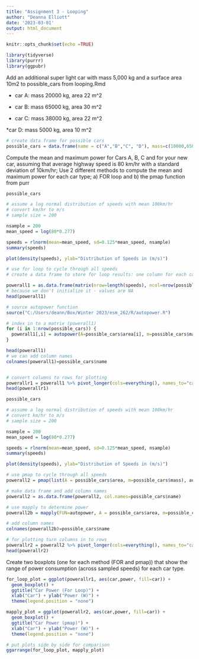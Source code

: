 ```yaml
---
title: "Assignment 3 - Looping"
author: "Deanna Elliott"
date: '2023-03-01'
output: html_document
---
```


```r
knitr::opts_chunk$set(echo =TRUE)

library(tidyverse)
library(purrr)
library(ggpubr)
```

Add an additional super light car with mass 5,000 kg and a surface area 10m2 to possible_cars from looping.Rmd

* car A:  mass 20000 kg, area 22 m^2

* car B: mass 65000 kg, area 30 m^2

* car C: mass 38000 kg, area 22 m^2

*car D: mass 5000 kg, area 10 m^2

```r

# create data frame for possible cars
possible_cars = data.frame(name = c("A","B","C", "D"), mass=c(10000,65000,38000,5000), area = c(22,30,22,10))

```

Compute the mean and maximum power for Cars A, B, C and for your new car, assuming that average highway speed is 80 km/hr with a standard deviation of 10km/hr; Use 2 different methods to compute the mean and maximum power for each car type; a) FOR loop and b) the pmap function from purr

```r

possible_cars

# assume a log normal distribution of speeds with mean 100km/hr
# convert km/hr to m/s
# sample size = 200

nsample = 200
mean_speed = log(80*0.277)

speeds = rlnorm(mean=mean_speed, sd=0.125*mean_speed, nsample)
summary(speeds)

plot(density(speeds), ylab="Distribution of Speeds in (m/s)")

# use for loop to cycle through all speeds
# create a data frame to store for loop results: one column for each car and one row for each speed

powerall1 = as.data.frame(matrix(nrow=length(speeds), ncol=nrow(possible_cars)))
# because we don't initialize it - values are NA
head(powerall1)

# source autopower function
source("C:/Users/deann/Box/Winter 2023/esm_262/R/autopower.R")

# index in to a matrix (powerall1)
for (i in 1:nrow(possible_cars)) {
  powerall1[,i] = autopower(A=possible_cars$area[i], m=possible_cars$mass[i], V=speeds)
}

head(powerall1)
# we can add column names
colnames(powerall1)=possible_cars$name


# convert columns to rows for plotting
powerallr1 = powerall1 %>% pivot_longer(cols=everything(), names_to="car", values_to="power")
head(powerallr1)

```

```r

possible_cars

# assume a log normal distribution of speeds with mean 100km/hr
# convert km/hr to m/s
# sample size = 200

nsample = 200
mean_speed = log(80*0.277)

speeds = rlnorm(mean=mean_speed, sd=0.125*mean_speed, nsample)
summary(speeds)

plot(density(speeds), ylab="Distribution of Speeds in (m/s)")

# use pmap to cycle through all speeds
powerall2 = pmap(list(A = possible_cars$area, m=possible_cars$mass), autopower, V=speeds)

# make data frame and add column names
powerall2 = as.data.frame(powerall2, col.names=possible_cars$name)

# use mapply to determine power
powerall2b = mapply(FUN=autopower, A = possible_cars$area, m=possible_cars$mass, MoreArgs = list(V=speeds))

# add column names
colnames(powerall2b)=possible_cars$name

# for plotting turn columns in to rows
powerallr2 = powerall2 %>% pivot_longer(cols=everything(), names_to="car", values_to="power")
head(powerallr2)

```

Create two boxplots (one for each method (FOR and pmap)) that show the range of power consumption (across sampled speeds) for each car type.

```r

for_loop_plot = ggplot(powerallr1, aes(car,power, fill=car)) + 
  geom_boxplot() +
  ggtitle("Car Power (For Loop)") +
  xlab("Car") + ylab("Power (W)") +
  theme(legend.position = "none")

mapply_plot = ggplot(powerallr2, aes(car,power, fill=car)) + 
  geom_boxplot() + 
  ggtitle("Car Power (pmap)") +
  xlab("Car") + ylab("Power (W)") +
  theme(legend.position = "none")

# put plots side by side for comparison
ggarrange(for_loop_plot, mapply_plot)
```

